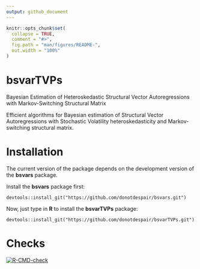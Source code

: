 ```yaml
---
output: github_document
---
```


```r
knitr::opts_chunk$set(
  collapse = TRUE,
  comment = "#>",
  fig.path = "man/figures/README-",
  out.width = "100%"
)
```

# bsvarTVPs

Bayesian Estimation of Heteroskedastic Structural Vector Autoregressions with Markov-Switching Structural Matrix

Efficient algorithms for Bayesian estimation of Structural Vector Autoregressions with Stochastic Volatility heteroskedasticity and Markov-switching structural matrix.

# Installation

The current version of the package depends on the development version of the **bsvars** package.

Install the **bsvars** package first:
```
devtools::install_git("https://github.com/donotdespair/bsvars.git")
```

Now, just type in **R** to install the **bsvarTVPs** package:
```
devtools::install_git("https://github.com/donotdespair/bsvarTVPs.git")
```

# Checks

[![R-CMD-check](https://github.com/donotdespair/bsvarTVPs/actions/workflows/R-CMD-check.yaml/badge.svg)](https://github.com/donotdespair/bsvarTVPs/actions/workflows/R-CMD-check.yaml)
